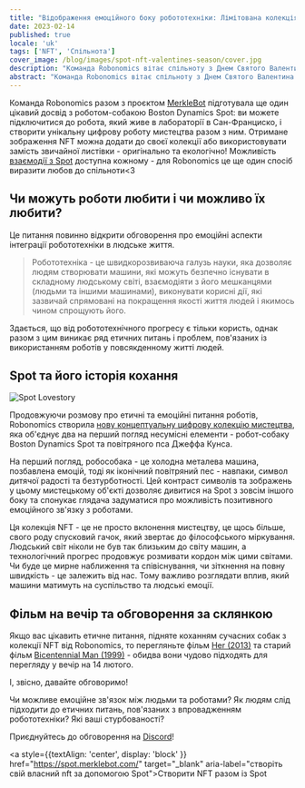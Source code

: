 ```yaml
---
title: "Відображення емоційного боку робототехніки: Лімітована колекція NFT на День Святого Валентина"
date: 2023-02-14
published: true
locale: 'uk'
tags: ['NFT', 'Спільнота']
cover_image: /blog/images/spot-nft-valentines-season/cover.jpg
description: "Команда Robonomics вітає спільноту з Днем Святого Валентина! Сьогодні у нас всіх є ще одна причина говорити про наші почуття, висловлювати любов та вдячність, дарувати щось солодке та приємне нашому коханому, другові - кому б наше серце бажало."
abstract: "Команда Robonomics вітає спільноту з Днем Святого Валентина! Сьогодні у нас всіх є ще одна причина говорити про наші почуття, висловлювати любов та вдячність, дарувати щось солодке та приємне нашому коханому, другові - кому б наше серце бажало."
---
```


Команда Robonomics разом з проєктом [MerkleBot](https://merklebot.com/) підготувала ще один цікавий досвід з роботом-собакою Boston Dynamics Spot: ви можете підключитися до робота, який живе в лабораторії в Сан-Франциско, і створити унікальну цифрову роботу мистецтва разом з ним. Отримане зображення NFT можна додати до своєї колекції або використовувати замість звичайної листівки - оригінально та екологічно! Можливість [взаємодії з Spot](https://spot.merklebot.com/) доступна кожному - для Robonomics це ще один спосіб виразити любов до спільноти\<3

## Чи можуть роботи любити і чи можливо їх любити?

Це питання повинно відкрити обговорення про емоційні аспекти інтеграції робототехніки в людське життя.

> Робототехніка - це швидкорозвиваюча галузь науки, яка дозволяє людям створювати машини, які можуть безпечно існувати в складному людському світі, взаємодіяти з його мешканцями (людьми та іншими машинами), виконувати корисні дії, які зазвичай спрямовані на покращення якості життя людей і якимось чином спрощують його.

Здається, що від робототехнічного прогресу є тільки користь, однак разом з цим виникає ряд етичних питань і проблем, пов'язаних із використанням роботів у повсякденному житті людей.

## Spot та його історія кохання

![Spot Lovestory](/blog/images/spot-nft-valentines-season/spot_lovestory.png)

Продовжуючи розмову про етичні та емоційні питання роботів, Robonomics створила [нову концептуальну цифрову колекцію мистецтва](https://singular.app/collectibles/kusama/b437f70371c8622e02-MBVD-2023/16627505-b437f70371c8622e02-MBVD-2023-MBVD-2023-00000006), яка об'єднує два на перший погляд несумісні елементи - робот-собаку Boston Dynamics Spot та повітряного пса Джеффа Кунса.

На перший погляд, робособака - це холодна металева машина, позбавлена емоцій, тоді як іконічний повітряний пес - навпаки, символ дитячої радості та безтурботності. Цей контраст символів та зображень у цьому мистецькому об'єкті дозволяє дивитися на Spot з зовсім іншого боку та спонукає глядача задуматися про можливість позитивного емоційного зв'язку з роботами.

Ця колекція NFT - це не просто вклонення мистецтву, це щось більше, свого роду спусковий гачок, який звертає до філософського міркування. Людський світ ніколи не був так близьким до світу машин, а технологічний прогрес продовжує розмивати кордон між цими світами. Чи буде це мирне наближення та співіснування, чи зіткнення на повну швидкість - це залежить від нас. Тому важливо розглядати вплив, який машини матимуть на суспільство та людські емоції.

## Фільм на вечір та обговорення за склянкою

Якщо вас цікавить етичне питання, підняте коханням сучасних собак з колекції NFT від Robonomics, то перегляньте фільм [Her (2013)](https://www.imdb.com/title/tt1798709/) та старий фільм [Bicentennial Man (1999)](https://www.imdb.com/title/tt0182789/) - обидва вони чудово підходять для перегляду у вечір на 14 лютого.

І, звісно, давайте обговоримо!

Чи можливе емоційне зв'язок між людьми та роботами? Як людям слід підходити до етичних питань, пов'язаних з впровадженням робототехніки? Які ваші стурбованості?

Приєднуйтесь до обговорення на [Discord](https://discord.gg/dyFgwHfCN7)!

<a style={{textAlign: 'center', display: 'block' }} href="https://spot.merklebot.com/" target="_blank" aria-label="створіть свій власний nft за допомогою Spot">Створити NFT разом із Spot</a>